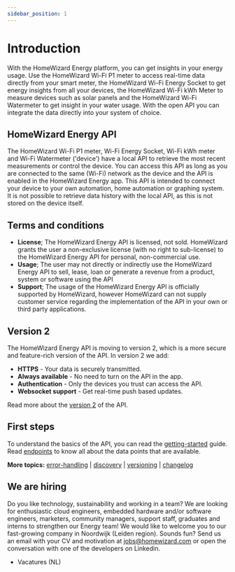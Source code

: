 ```yaml
---
sidebar_position: 1
---
```



# Introduction

With the HomeWizard Energy platform, you can get insights in your energy usage. Use the HomeWizard <Link to="https://www.homewizard.nl/p1-meter">Wi-Fi P1 meter</Link> to access real-time data directly from your smart meter, the HomeWizard <Link to="https://www.homewizard.nl/energy-socket">Wi-Fi Energy Socket</Link> to get energy insights from all your devices, the HomeWizard <Link to="https://www.homewizard.nl/kwh-meter">Wi-Fi kWh Meter</Link> to measure devices such as solar panels and the HomeWizard <Link to="https://www.homewizard.com/nl/watermeter">Wi-Fi Watermeter</Link> to get insight in your water usage. With the open API you can integrate the data directly into your system of choice.

## HomeWizard Energy API

The HomeWizard Wi-Fi P1 meter, Wi-Fi Energy Socket, Wi-Fi kWh meter and Wi-Fi Watermeter ('device') have a local API to retrieve the most recent measurements or control the device. You can access this API as long as you are connected to the same (Wi-Fi) network as the device and the API is enabled in the HomeWizard Energy app. This API is intended to connect your device to your own automation, home automation or graphing system. It is not possible to retrieve data history with the local API, as this is not stored on the device itself.

## Terms and conditions

-   **License**;
    The HomeWizard Energy API is licensed, not sold. HomeWizard grants the user a non-exclusive license (with no right to sub-license) to the HomeWizard Energy API for personal, non-commercial use.
-   **Usage**;
    The user may not directly or indirectly use the HomeWizard Energy API to sell, lease, loan or generate a revenue from a product, system or software using the API
-   **Support**;
    The usage of the HomeWizard Energy API is officially supported by HomeWizard, however HomeWizard can not supply customer service regarding the implementation of the API in your own or third party applications.
    
## Version 2

The HomeWizard Energy API is moving to version 2, which is a more secure and feature-rich version of the API. In version 2 we add:
- **HTTPS** - Your data is securely transmitted.
- **Always available** - No need to turn on the API in the app.
- **Authentication** - Only the devices you trust can access the API.
- **Websocket support** - Get real-time push based updates.

Read more about the [version 2](/docs/v2) of the API.

## First steps

To understand the basics of the API, you can read the [getting-started](/docs/getting-started) guide. Read [endpoints](/docs/category/endpoints/) to know all about the data points that are available.

**More topics:** [error-handling](/docs/error-handling) | [discovery](/docs/discovery) | [versioning](/docs/versioning) | [changelog](/docs/changelog)

## We are hiring

Do you like technology, sustainability and working in a team? We are looking for enthusiastic cloud engineers, embedded hardware and/or software engineers, marketers, community managers, support staff, graduates and interns to strengthen our Energy team! We would like to welcome you to our fast-growing company in Noordwijk (Leiden region). Sounds fun? Send us an email with your CV and motivation at jobs@homewizard.com or open the conversation with one of the developers on <Link to="https://www.linkedin.com/company/homewizard/people">Linkedin</Link>.

-   <Link to='https://www.homewizard.com/nl/vacatures/'>Vacatures (NL)</Link>
